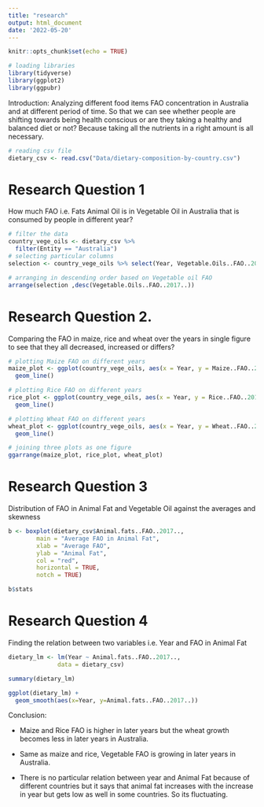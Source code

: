 ```yaml
---
title: "research"
output: html_document
date: '2022-05-20'
---
```


```r
knitr::opts_chunk$set(echo = TRUE)
```


```r
# loading libraries
library(tidyverse)
library(ggplot2)
library(ggpubr)
```
Introduction:
 Analyzing different food items FAO concentration in Australia and at different period of time. So that we can see whether people are shifting towards being health conscious or are they taking a healthy and balanced diet or not? Because taking all the nutrients in a right amount is all necessary.

```r
# reading csv file
dietary_csv <- read.csv("Data/dietary-composition-by-country.csv")
```


# Research Question 1

How much FAO i.e. Fats Animal Oil is in Vegetable Oil in Australia that is consumed by people in different year?
```r
# filter the data
country_vege_oils <- dietary_csv %>%
  filter(Entity == "Australia")
# selecting particular columns
selection <- country_vege_oils %>% select(Year, Vegetable.Oils..FAO..2017..) 

# arranging in descending order based on Vegetable oil FAO
arrange(selection ,desc(Vegetable.Oils..FAO..2017..))
```


# Research Question 2.

Comparing the FAO in maize, rice and wheat over the years in single figure to see that they all decreased, increased or differs?
```r
# plotting Maize FAO on different years
maize_plot <- ggplot(country_vege_oils, aes(x = Year, y = Maize..FAO..2017..)) +
  geom_line()
```

```r
# plotting Rice FAO on different years
rice_plot <- ggplot(country_vege_oils, aes(x = Year, y = Rice..FAO..2017..)) +
  geom_line()
```

```r
# plotting Wheat FAO on different years
wheat_plot <- ggplot(country_vege_oils, aes(x = Year, y = Wheat..FAO..2017..)) +
  geom_line()
```

```r
# joining three plots as one figure
ggarrange(maize_plot, rice_plot, wheat_plot)
```


# Research Question 3

Distribution of FAO in Animal Fat and Vegetable Oil against the averages and skewness

```r
b <- boxplot(dietary_csv$Animal.fats..FAO..2017..,
        main = "Average FAO in Animal Fat",
        xlab = "Average FAO",
        ylab = "Animal Fat",
        col = "red",
        horizontal = TRUE,
        notch = TRUE)
```

```r
b$stats
```

# Research Question 4

Finding the relation between two variables i.e. Year and FAO in Animal Fat
```r
dietary_lm <- lm(Year ~ Animal.fats..FAO..2017..,
              data = dietary_csv)

summary(dietary_lm)
```
```r
ggplot(dietary_lm) +
  geom_smooth(aes(x=Year, y=Animal.fats..FAO..2017..))
```


Conclusion:

 - Maize and Rice FAO is higher in later years but the wheat growth becomes less in later years in Australia.
 
 - Same as maize and rice, Vegetable FAO is growing in later years in Australia.
 
 - There is no particular relation between year and Animal Fat because of different countries but it says that animal fat increases with the increase in year but gets low as well in some countries. So its fluctuating.